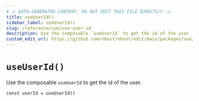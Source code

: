 ```yaml
---
# ⚠️ AUTO-GENERATED CONTENT. DO NOT EDIT THIS FILE DIRECTLY! ⚠️
title: useUserId()
sidebar_label: useUserId()
slug: /reference/vue/use-user-id
description: Use the composable `useUserId` to get the id of the user.
custom_edit_url: https://github.com/nhost/nhost/edit/main/packages/vue/src/useUserId.ts#L15
---
```


# `useUserId()`

Use the composable `useUserId` to get the id of the user.

```tsx
const userId = useUserId()
```
